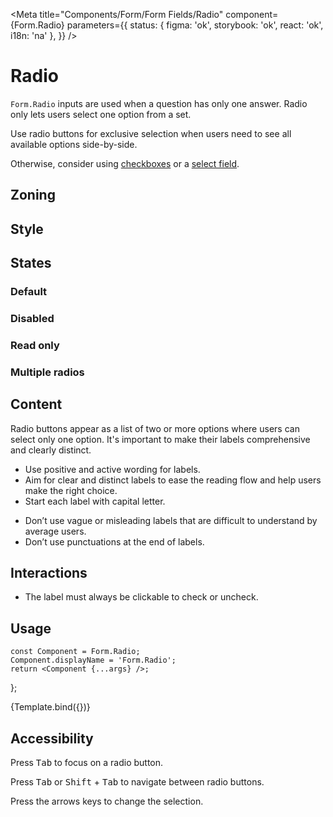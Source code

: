 

<Meta
	title="Components/Form/Form Fields/Radio"
	component={Form.Radio}
	parameters={{
		status: { figma: 'ok', storybook: 'ok', react: 'ok', i18n: 'na' },
	}}
/>

# Radio

`Form.Radio` inputs are used when a question has only one answer. Radio only lets users select one option from a set.

Use radio buttons for exclusive selection when users need to see all available options side-by-side.

Otherwise, consider using [checkboxes](components-form-form-fields-checkbox--checkbox-fill-states) or a [select field](components-form-form-fields-select).

## Zoning

<FigmaImage
	src="https://www.figma.com/file/qc8oUSyVJM67gSsbTShftt/%F0%9F%93%90-Zoning?node-id=44%3A76"
	alt="zoning image for radio buttons"
/>

## Style

<FigmaImage
	src="https://www.figma.com/file/Ux9flIa7RJXED6xnsajju8/Radio?node-id=1%3A101"
	alt="Radio mockup"
/>

## States

### Default

<Canvas>
	<Story story={Stories.RadioFillStates} />
</Canvas>

### Disabled

<Canvas>
	<Story story={Stories.RadioFillStatesDisabled} />
</Canvas>

### Read only

<Canvas>
	<Story story={Stories.RadioFillStatesReadonly} />
</Canvas>

### Multiple radios

<Canvas>
	<Story story={Stories.ReactHooksForm} />
</Canvas>

## Content

Radio buttons appear as a list of two or more options where users can select only one option. It's important to make their labels comprehensive and clearly distinct.

<Use>
	<Use.Do>
		<ul>
			<li>Use positive and active wording for labels.</li>
			<li>
				Aim for clear and distinct labels to ease the reading flow and help users make the right
				choice.
			</li>
			<li>Start each label with capital letter.</li>
		</ul>
	</Use.Do>
	<Use.Dont>
		<ul>
			<li>
				Don’t use vague or misleading labels that are difficult to understand by average users.
			</li>
			<li>Don’t use punctuations at the end of labels.</li>
		</ul>
	</Use.Dont>
</Use>

## Interactions

- The label must always be clickable to check or uncheck.

## Usage

	const Component = Form.Radio;
	Component.displayName = 'Form.Radio';
	return <Component {...args} />;
};

<Canvas>
	<Story
		name="basic"
		args={{
			label: 'Radio',
			checked: false,
			readOnly: false,
			disabled: false,
		}}
		argTypes={{
			label: {
				description: 'Radio label',
				control: {
					type: 'text',
				},
			},
			checked: {
				description: 'Radio is checked or  not',
				control: {
					type: 'boolean',
				},
			},
			readOnly: {
				description: 'Radio is read only or not',
				control: {
					type: 'boolean',
				},
			},
			disabled: {
				description: 'Radio is disabled or not',
				control: {
					type: 'boolean',
				},
			},
		}}
	>
		{Template.bind({})}
	</Story>
</Canvas>

<ArgsTable story="basic" />

## Accessibility

Press <kbd>Tab</kbd> to focus on a radio button.

Press <kbd>Tab</kbd> or <kbd>Shift</kbd> + <kbd>Tab</kbd> to navigate between radio buttons.

Press the arrows keys to change the selection.
